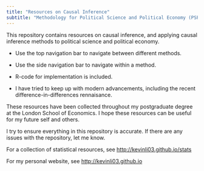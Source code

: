 ```yaml
---
title: "Resources on Causal Inference"
subtitle: "Methodology for Political Science and Political Economy (PSPE)"
---
```


This repository contains resources on causal inference, and applying causal inference methods to political science and political economy.

-   Use the top navigation bar to navigate between different methods.

-   Use the side navigation bar to navigate within a method.

-   R-code for implementation is included.

-   I have tried to keep up with modern advancements, including the recent difference-in-differences rennaisance.

These resources have been collected throughout my postgraduate degree at the London School of Economics. I hope these resources can be useful for my future self and others.

I try to ensure everything in this repository is accurate. If there are any issues with the repository, let me know.

For a collection of statistical resources, see <http://kevinli03.github.io/stats>

For my personal website, see <http://kevinli03.github.io>
